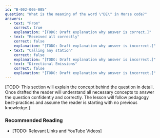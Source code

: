 ```yaml
---
id: "B-002-005-005"
question: "What is the meaning of the word \"DE\" in Morse code?"
answers:
  - text: "From"
    correct: true
    explanation: "[TODO: Draft explanation why answer is correct.]"
  - text: "Received all correctly"
    correct: false
    explanation: "[TODO: Draft explanation why answer is incorrect.]"
  - text: "Calling any station"
    correct: false
    explanation: "[TODO: Draft explanation why answer is incorrect.]"
  - text: "Directional Emissions"
    correct: false
    explanation: "[TODO: Draft explanation why answer is incorrect.]"
---
```


[TODO: This section will explain the concept behind the question in detail. Once drafted the reader will understand all necessary concepts to answer the question confidently and correctly. The lesson will follow pedagogy best-practices and assume the reader is starting with no previous knowledge.]

### Recommended Reading

- [TODO: Relevant Links and YouTube Videos]

